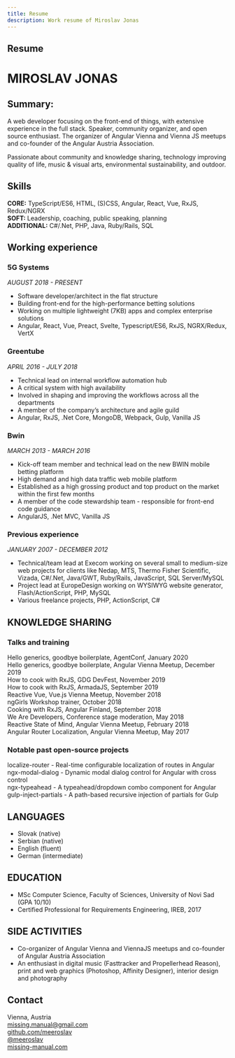 ```yaml
---
title: Resume
description: Work resume of Miroslav Jonas
---
```



## Resume

# MIROSLAV JONAS

## Summary:

A web developer focusing on the front-end of things, with extensive experience in the full stack. Speaker, community organizer, and open source enthusiast. The organizer of <ExternalLink to="https://www.meetup.com/Angular-Vienna/">Angular Vienna</ExternalLink> and <ExternalLink to="https://viennajs.org/">Vienna JS</ExternalLink> meetups and co-founder of the <ExternalLink to="https://angular-austria.at">Angular Austria Association</ExternalLink>.

Passionate about community and knowledge sharing, technology improving quality of life, music & visual arts, environmental sustainability, and outdoor.

## Skills
**CORE:** TypeScript/ES6, HTML, (S)CSS, Angular, React, Vue, RxJS, Redux/NGRX  
**SOFT:** Leadership, coaching, public speaking, planning  
**ADDITIONAL:** C#/.Net, PHP, Java, Ruby/Rails, SQL

## Working experience
### <ExternalLink to="https://5gsystems.com/">5G Systems</ExternalLink>
*AUGUST 2018 - PRESENT*  
* Software developer/architect in the flat structure
* Building front-end for the high-performance betting solutions
* Working on multiple lightweight (7KB) apps and complex enterprise solutions
* Angular, React, Vue, Preact, Svelte, Typescript/ES6, RxJS, NGRX/Redux, VertX
### Greentube
*APRIL 2016 - JULY 2018*  
* Technical lead on internal workflow automation hub
* A critical system with high availability
* Involved in shaping and improving the workflows across all the departments
* A member of the company’s architecture and agile guild
* Angular, RxJS, .Net Core, MongoDB, Webpack, Gulp, Vanilla JS
### Bwin
*MARCH 2013 - MARCH 2016*  
* Kick-off team member and technical lead on the new BWIN mobile betting platform
* High demand and high data traffic web mobile platform
* Established as a high grossing product and top product on the market within the first few months
* A member of the code stewardship team - responsible for front-end code guidance
* AngularJS, .Net MVC, Vanilla JS
### Previous experience
*JANUARY 2007 - DECEMBER 2012*  
* Technical/team lead at Execom working on several small to medium-size web projects for clients like Nedap, MTS, Thermo Fisher Scientific, Vizada, C#/.Net, Java/GWT, Ruby/Rails, JavaScript, SQL Server/MySQL
* Project lead at EuropeDesign working on WYSIWYG website generator, Flash/ActionScript, PHP, MySQL
* Various freelance projects, PHP, ActionScript, C#

## KNOWLEDGE SHARING

### Talks and training
Hello generics, goodbye boilerplate, AgentConf, January 2020  
Hello generics, goodbye boilerplate, Angular Vienna Meetup, December 2019  
How to cook with RxJS, GDG DevFest, November 2019  
How to cook with RxJS, ArmadaJS, September 2019  
Reactive Vue, Vue.js Vienna Meetup, November 2018  
ngGirls Workshop trainer, October 2018  
Cooking with RxJS, Angular Finland, September 2018  
We Are Developers, Conference stage moderation, May 2018  
Reactive State of Mind, Angular Vienna Meetup, February 2018  
Angular Router Localization, Angular Vienna Meetup, May 2017

### Notable past open-source projects
localize-router - Real-time configurable localization of routes in Angular  
ngx-modal-dialog - Dynamic modal dialog control for Angular with cross control  
ngx-typeahead - A typeahead/dropdown combo component for Angular  
gulp-inject-partials - A path-based recursive injection of partials for Gulp

## LANGUAGES
* Slovak (native)
* Serbian (native)
* English (fluent)
* German (intermediate)

## EDUCATION
* MSc Computer Science, Faculty of Sciences, <ExternalLink to="https://www.uns.ac.rs">University of Novi Sad</ExternalLink> (GPA 10/10)
* Certified Professional for Requirements Engineering, IREB, 2017

## SIDE ACTIVITIES
* Co-organizer of Angular Vienna and ViennaJS meetups and co-founder of Angular Austria Association
* An enthusiast in digital music (Fasttracker and Propellerhead Reason), print and web graphics (Photoshop, Affinity Designer), interior design and photography

## Contact

Vienna, Austria  
[missing.manual@gmail.com](mailto:missing.manual@gmail.com)  
[github.com/meeroslav](https://github.com/meeroslav)  
[@meeroslav](https://twitter.com/@meeroslav)  
[missing-manual.com](https://missing-manual.com)
